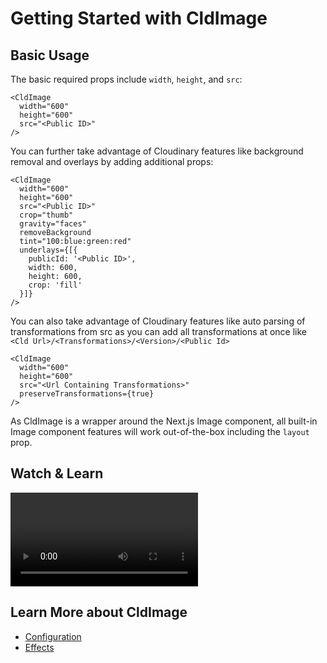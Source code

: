 

<Head>
  <title>CldImage - Next Cloudinary</title>
  <meta name="og:title" content="Getting Started with CldImage - Next Cloudinary" />
  <meta name="og:url" content={`https://next-cloudinary.spacejelly.dev/components/cldimage/basic-usage`} />
</Head>

<OgImage
  title="CldImage"
  twitterTitle="Getting Started with CldImage"
/>

# Getting Started with CldImage

## Basic Usage

The basic required props include `width`, `height`, and `src`:

```
<CldImage
  width="600"
  height="600"
  src="<Public ID>"
/>
```

You can further take advantage of Cloudinary features like background removal and overlays by adding additional props:

```
<CldImage
  width="600"
  height="600"
  src="<Public ID>"
  crop="thumb"
  gravity="faces"
  removeBackground
  tint="100:blue:green:red"
  underlays={[{
    publicId: '<Public ID>',
    width: 600,
    height: 600,
    crop: 'fill'
  }]}
/>
```

You can also take advantage of Cloudinary features like auto parsing of transformations from src as you can add all transformations at once like `<Cld Url>/<Transformations>/<Version>/<Public Id>`

```
<CldImage
  width="600"
  height="600"
  src="<Url Containing Transformations>" 
  preserveTransformations={true}
/>
```

As CldImage is a wrapper around the Next.js Image component, all built-in Image component features will work out-of-the-box including the `layout` prop.

## Watch & Learn

<Video
  title="Automatic Image Optimization & Dynamic Cropping in Next.js with Next Cloudinary"
  url="https://www.youtube.com/watch?v=oj2-BcZ8szk"
/>

## Learn More about CldImage
* [Configuration](/components/cldimage/configuration)
* [Effects](/components/cldimage/effects)
